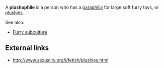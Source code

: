 A '''plushophile''' is a person who has a [[paraphilia]] for large soft furry toys, or [[plushies]].

See also:
* [[Furry subculture]]

== External links ==
* http://www.sexuality.org/l/fetish/plushies.html